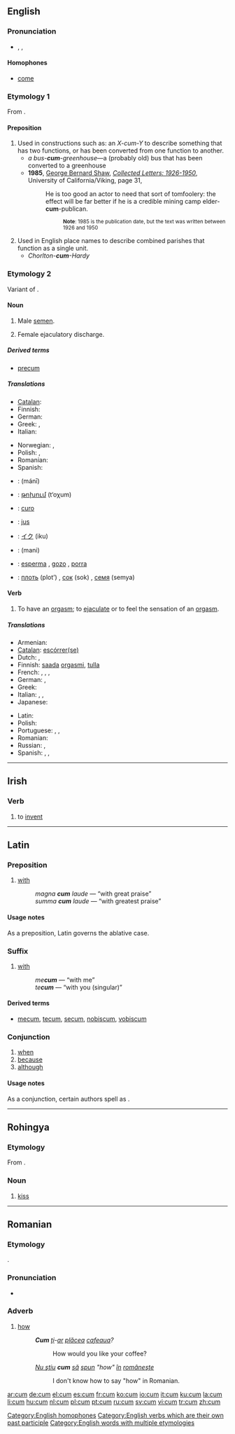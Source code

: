 {{see|cùm|cúm|cụm}}
==English==
{{rft}}

===Pronunciation===
*{{enPR|/kŭm/}}, {{IPA|/kʌm/}}, {{SAMPA|/kVm/}}
*:{{rhymes|ʌm}}

====Homophones====
* [[come]]

===Etymology 1===
From {{L.}} {{term|cum||[[with]]|lang=la}}.

====Preposition====
{{en-prep}}

# Used in constructions such as: an ''X-cum-Y'' to describe something that has two functions, or has been converted from one function to another.
#* ''a bus-'''cum'''-greenhouse''—a (probably old) bus that has been converted to a greenhouse
#* '''1985''', [[w:George Bernard Shaw|George Bernard Shaw]], ''[http://books.google.com/books?id=UF08AAAAIAAJ&q=elder-cum-publican&dq=elder-cum-publican&ei=Ao2AR-2rJIG-sgPwl7C3Cw&pgis=1 Collected Letters: 1926-1950]'', University of California/Viking, page 31,
#*: He is too good an actor to need that sort of tomfoolery: the effect will be far better if he is a credible mining camp elder-'''cum'''-publican.
#*:: <small>'''Note''': 1985 is the publication date, but the text was written between 1926 and 1950</small>
# Used in English place names to describe combined parishes that function as a single unit.
#* ''Chorlton-'''cum'''-Hardy''

===Etymology 2===
Variant of {{term|come}}.

====Noun====
{{en-noun|-}}

# {{slang}} Male [[semen]].
# {{slang}} Female ejaculatory discharge.

=====Derived terms=====
*[[precum]]

=====Translations=====
{{trans-top|male semen}}
* [[Catalan]]: {{t+|ca|llet|f}}
* Finnish: {{t-|fi|sperma}}
* German: {{t-|de|Sperma|n}}
* Greek: {{t-|el|χύσι|n|tr=chísi|sc=Grek}}, {{t+|el|χύσιμο|n|tr=chísimo|sc=Grek}}
* Italian: {{t-|it|sborra|f}}
{{trans-mid}}
* Norwegian: {{t-|no|sperm|m}}, {{t-|no|sæd|m}}
* Polish: {{t+|pl|sperma|f}}, {{t|pl|nasienie|n}}
* Romanian: {{t+|ro|sloboz|m}}
* Spanish: {{t+|es|leche|f}}
{{trans-bottom}}

{{trans-top|female ejaculatory discharge}}
{{trans-mid}}
{{trans-bottom}}

{{checktrans-top|translations to be checked}}
* {{ttbc|Arabic}}: {{Arab|[[مني]]}} (mánī)
* {{ttbc|Armenian}}: [[թոխում]] (t‘oχum)
* {{ttbc|Esperanto}}: [[curo]]
* {{ttbc|French}}: [[jus]] {{m}}
* {{ttbc|Japanese}}: [[イク]] (iku)
* {{ttbc|Persian}}: {{fa-Arab|[[منی]]}} (mani)
* {{ttbc|Portuguese}}: [[esperma]] {{f}}, [[gozo]] {{m}}, [[porra]] {{f}}
* {{ttbc|Russian}}: [[плоть]] (plot’) {{f}}, [[сок]] (sok) {{m}}, [[семя]] (semya) {{n}}
{{checktrans-bottom}}

====Verb====
{{en-verb|cums|cumming|came|'''[[came]]''' ''or'' '''[[cum]]'''}}

# {{slang}} To have an [[orgasm]]; to [[ejaculate]] or to feel the sensation of an [[orgasm]].

=====Translations=====
{{trans-top|to have an orgasm; to ejaculate}}
* Armenian: {{t|hy|թափել|tr=t῾ap῾el}}
* [[Catalan]]: [[escórrer|escórrer(se)]]
* Dutch: {{t-|nl|klaarkomen}}, {{t+|nl|komen}}
* Finnish: [[saada]] [[orgasmi]], [[tulla]]
* French: {{t+|fr|venir}}, {{t+|fr|juter}}, {{t+|fr|éjaculer}}, {{t+|fr|jouir}}
* German: {{t-|de|abspritzen}}, {{t+|de|kommen}}
* Greek: {{t|el|χύνω||tr=chíno|sc=Grek}}
* Italian: {{t+|it|venire}}, {{t+|it|eiaculare}}, {{t-|it|sborrare}}
* Japanese: {{t|ja|いく|tr=iku|sc=Jpan}}
{{trans-mid}}
* Latin: {{t-|la|eiaculare}}
* Polish: {{t-|pl|wytryskiwać}}
* Portuguese: {{t+|pt|ejacular}}, {{t+|pt|gozar}}, {{t-|pt|esporrar}}
* Romanian: {{t-|ro|slobozi|alt=a slobozi}}
* Russian: {{t|ru|кончать|tr=končát’|sc=Cyrl}}, {{t|ru|доходить|tr=dokhodít’|sc=Cyrl}}
* Spanish: {{t+|es|venir}}, {{t-|es|eyacular}}, {{t+|es|correrse}}
{{trans-bottom}}

[[Category:English homophones]]
[[Category:English verbs which are their own past participle]]
[[Category:English words with multiple etymologies]]

----

==Irish==

===Verb===
{{infl|ga|verb}}

# to [[invent]]

----

==Latin==

===Preposition===
{{infl|la|preposition|+ ablative}}

# [[with]]
#: ''magna '''cum''' laude'' — “with great praise”
#: ''summa '''cum''' laude'' — “with greatest praise”

====Usage notes====
As a preposition, Latin {{term|cum|lang=la}} governs the ablative case.

===Suffix===
{{infl|la|suffix|cat=suffixes}}

# {{context|after personal pronouns}} [[with]]
#: ''me'''cum''''' — “with me”
#: ''te'''cum''''' — “with you (singular)”

====Derived terms====
* {{sense|after personal pronouns: with}} [[mecum]], [[tecum]], [[secum]], [[nobiscum]], [[vobiscum]]

===Conjunction===
{{infl|la|conjunction|+ subjunctive}}

# [[when]]
# [[because]]
# [[although]]

====Usage notes====
As a conjunction, certain authors spell {{term|cum|lang=la}} as {{term|quum|lang=la}}.

----

==Rohingya==

===Etymology===
From {{Beng.|cit}}.

===Noun===
{{infl|cit|noun}}

# [[kiss]]

----

==Romanian==

===Etymology===
{{L.|ro}} {{term|quomodo|lang=la}}.

===Pronunciation===
*{{IPA|[kum]|lang=ro}}

===Adverb===
{{ro-adv}}

# [[how]]
#: '''''Cum''' [[îţi|ţi]]-[[ar]] [[plăcea]] [[cafeaua]]?''
#:: How would you like your coffee?
#: ''[[nu ştiu|Nu ştiu]] '''cum''' [[să]] [[spun]] "how" [[în]] [[româneşte]]''
#:: I don't know how to say "how" in Romanian.

[[ar:cum]]
[[de:cum]]
[[el:cum]]
[[es:cum]]
[[fr:cum]]
[[ko:cum]]
[[io:cum]]
[[it:cum]]
[[ku:cum]]
[[la:cum]]
[[li:cum]]
[[hu:cum]]
[[nl:cum]]
[[pl:cum]]
[[pt:cum]]
[[ru:cum]]
[[sv:cum]]
[[vi:cum]]
[[tr:cum]]
[[zh:cum]]